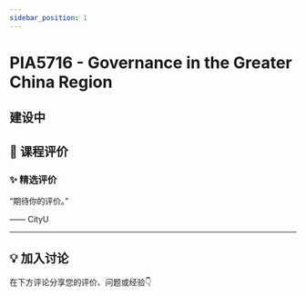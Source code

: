 ```yaml
---
sidebar_position: 1
---
```



# PIA5716 - Governance in the Greater China Region

## 建设中

## **💬 课程评价**

### ✨ **精选评价**
<div className={commentStyles.commentBox}>
    <p className={commentStyles.commentText}>
        “期待你的评价。”
    </p>
    <p className={commentStyles.commentAuthor}>—— CityU</p>
</div>

---

## **💡 加入讨论**

在下方评论分享您的评价、问题或经验👇
<Utterances />
